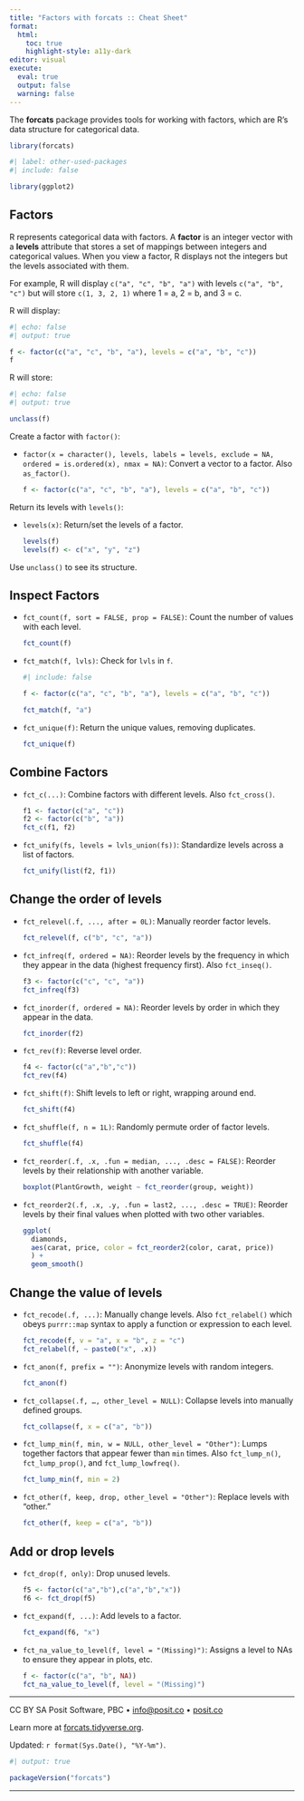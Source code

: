 ```yaml
---
title: "Factors with forcats :: Cheat Sheet"
format: 
  html:
    toc: true
    highlight-style: a11y-dark
editor: visual
execute:
  eval: true
  output: false
  warning: false
---
```


The **forcats** package provides tools for working with factors, which are R's data structure for categorical data.

```r
library(forcats)
```

```r
#| label: other-used-packages
#| include: false

library(ggplot2)
```

## Factors

R represents categorical data with factors.
A **factor** is an integer vector with a **levels** attribute that stores a set of mappings between integers and categorical values.
When you view a factor, R displays not the integers but the levels associated with them.

For example, R will display `c("a", "c", "b", "a")` with levels `c("a", "b", "c")` but will store `c(1, 3, 2, 1)` where 1 = a, 2 = b, and 3 = c.

R will display:

```r
#| echo: false
#| output: true

f <- factor(c("a", "c", "b", "a"), levels = c("a", "b", "c"))
f
```

R will store:

```r
#| echo: false
#| output: true

unclass(f)
```

Create a factor with `factor()`:

-   `factor(x = character(), levels, labels = levels, exclude = NA, ordered = is.ordered(x), nmax = NA)`: Convert a vector to a factor.
    Also `as_factor()`.

    ```r
    f <- factor(c("a", "c", "b", "a"), levels = c("a", "b", "c"))
    ```

Return its levels with `levels()`:

-   `levels(x)`: Return/set the levels of a factor.

    ```r
    levels(f)
    levels(f) <- c("x", "y", "z")
    ```

Use `unclass()` to see its structure.

## Inspect Factors

-   `fct_count(f, sort = FALSE, prop = FALSE)`: Count the number of values with each level.

    ```r
    fct_count(f)
    ```

-   `fct_match(f, lvls)`: Check for `lvls` in `f`.

    ```r
    #| include: false

    f <- factor(c("a", "c", "b", "a"), levels = c("a", "b", "c"))
    ```

    ```r
    fct_match(f, "a")
    ```

-   `fct_unique(f)`: Return the unique values, removing duplicates.

    ```r
    fct_unique(f)
    ```

## Combine Factors

-   `fct_c(...)`: Combine factors with different levels.
    Also `fct_cross()`.

    ```r
    f1 <- factor(c("a", "c"))
    f2 <- factor(c("b", "a"))
    fct_c(f1, f2)
    ```

-   `fct_unify(fs, levels = lvls_union(fs))`: Standardize levels across a list of factors.

    ```r
    fct_unify(list(f2, f1))
    ```

## Change the order of levels

-   `fct_relevel(.f, ..., after = 0L)`: Manually reorder factor levels.

    ```r
    fct_relevel(f, c("b", "c", "a"))
    ```

-   `fct_infreq(f, ordered = NA)`: Reorder levels by the frequency in which they appear in the data (highest frequency first).
    Also `fct_inseq()`.

    ```r
    f3 <- factor(c("c", "c", "a"))
    fct_infreq(f3)
    ```

-   `fct_inorder(f, ordered = NA)`: Reorder levels by order in which they appear in the data.

    ```r
    fct_inorder(f2)
    ```

-   `fct_rev(f)`: Reverse level order.

    ```r
    f4 <- factor(c("a","b","c"))
    fct_rev(f4)
    ```

-   `fct_shift(f)`: Shift levels to left or right, wrapping around end.

    ```r
    fct_shift(f4)
    ```

-   `fct_shuffle(f, n = 1L)`: Randomly permute order of factor levels.

    ```r
    fct_shuffle(f4)
    ```

-   `fct_reorder(.f, .x, .fun = median, ..., .desc = FALSE)`: Reorder levels by their relationship with another variable.

    ```r
    boxplot(PlantGrowth, weight ~ fct_reorder(group, weight))
    ```

-   `fct_reorder2(.f, .x, .y, .fun = last2, ..., .desc = TRUE)`: Reorder levels by their final values when plotted with two other variables.

    ```r
    ggplot(
      diamonds,
      aes(carat, price, color = fct_reorder2(color, carat, price))
      ) + 
      geom_smooth()
    ```

## Change the value of levels

-   `fct_recode(.f, ...)`: Manually change levels.
    Also `fct_relabel()` which obeys `purrr::map` syntax to apply a function or expression to each level.

    ```r
    fct_recode(f, v = "a", x = "b", z = "c")
    fct_relabel(f, ~ paste0("x", .x))
    ```

-   `fct_anon(f, prefix = "")`: Anonymize levels with random integers.

    ```r
    fct_anon(f)
    ```

-   `fct_collapse(.f, …, other_level = NULL)`: Collapse levels into manually defined groups.

    ```r
    fct_collapse(f, x = c("a", "b"))
    ```

-   `fct_lump_min(f, min, w = NULL, other_level = "Other")`: Lumps together factors that appear fewer than `min` times.
    Also `fct_lump_n()`, `fct_lump_prop()`, and `fct_lump_lowfreq()`.

    ```r
    fct_lump_min(f, min = 2)
    ```

-   `fct_other(f, keep, drop, other_level = "Other")`: Replace levels with "other."

    ```r
    fct_other(f, keep = c("a", "b"))
    ```

## Add or drop levels

-   `fct_drop(f, only)`: Drop unused levels.

    ```r
    f5 <- factor(c("a","b"),c("a","b","x"))
    f6 <- fct_drop(f5)
    ```

-   `fct_expand(f, ...)`: Add levels to a factor.

    ```r
    fct_expand(f6, "x")
    ```

-   `fct_na_value_to_level(f, level = "(Missing)")`: Assigns a level to NAs to ensure they appear in plots, etc.

    ```r
    f <- factor(c("a", "b", NA))
    fct_na_value_to_level(f, level = "(Missing)")
    ```

------------------------------------------------------------------------

CC BY SA Posit Software, PBC • [info\@posit.co](mailto:info@posit.co) • [posit.co](https://posit.co)

Learn more at [forcats.tidyverse.org](https://forcats.tidyverse.org).

Updated: `r format(Sys.Date(), "%Y-%m")`.

```r
#| output: true

packageVersion("forcats")
```

------------------------------------------------------------------------
